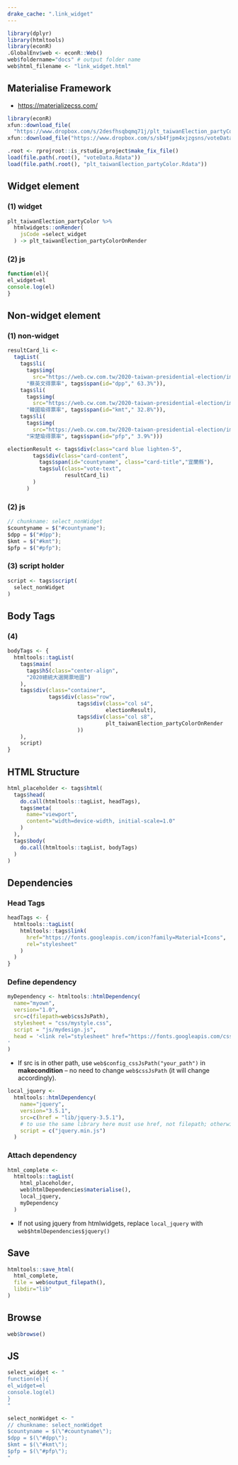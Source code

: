 ```yaml
---
drake_cache: ".link_widget"
---
```



```r
library(dplyr)
library(htmltools)
library(econR)
.GlobalEnv$web <- econR::Web()
web$foldername="docs" # output folder name
web$html_filename <- "link_widget.html"

```

## Materialise Framework

  * <https://materializecss.com/>

```r
library(econR)
xfun::download_file(
  "https://www.dropbox.com/s/2desfhsqbqmq71j/plt_taiwanElection_partyColor.Rdata?dl=1", mode="wb")
xfun::download_file("https://www.dropbox.com/s/sb4fjpm4xjzgsns/voteData.Rdata?dl=1", mode="wb")
```


```r
.root <- rprojroot::is_rstudio_project$make_fix_file()
load(file.path(.root(), "voteData.Rdata"))
load(file.path(.root(), "plt_taiwanElection_partyColor.Rdata"))
```

## Widget element

### (1) widget

```r
plt_taiwanElection_partyColor %>% 
  htmlwidgets::onRender(
    jsCode =select_widget
  ) -> plt_taiwanElection_partyColorOnRender
```

### (2) js

```js
function(el){
el_widget=el
console.log(el)
}
```


## Non-widget element

### (1) non-widget

```r
resultCard_li <- 
  tagList(
    tags$li(
      tags$img(
        src="https://web.cw.com.tw/2020-taiwan-presidential-election/img/map/head_tsai.png"),
      "蔡英文得票率", tags$span(id="dpp"," 63.3%")),
    tags$li(
      tags$img(
        src="https://web.cw.com.tw/2020-taiwan-presidential-election/img/map/head_han.png"),
      "韓國瑜得票率", tags$span(id="kmt"," 32.8%")), 
    tags$li(
      tags$img(
        src="https://web.cw.com.tw/2020-taiwan-presidential-election/img/map/head_song.png"),
      "宋楚瑜得票率", tags$span(id="pfp"," 3.9%")))

electionResult <- tags$div(class="card blue lighten-5", 
        tags$div(class="card-content", 
          tags$span(id="countyname", class="card-title","宜蘭縣"),
          tags$ul(class="vote-text",
                  resultCard_li)
        )
      )
```

### (2) js

```js
// chunkname: select_nonWidget
$countyname = $("#countyname");
$dpp = $("#dpp");
$kmt = $("#kmt");
$pfp = $("#pfp");
```

### (3) script holder

```r
script <- tags$script(
  select_nonWidget
)
```

## Body Tags

### (4)

```r
bodyTags <- {
  htmltools::tagList(
    tags$main(
      tags$h5(class="center-align",
      "2020總統大選開票地圖")
    ),
    tags$div(class="container",
             tags$div(class="row",
                      tags$div(class="col s4",
                               electionResult),
                      tags$div(class="col s8",
                               plt_taiwanElection_partyColorOnRender 
                      ))
    ),
    script)
}
```



## HTML Structure

```r
html_placeholder <- tags$html(
  tags$head(
    do.call(htmltools::tagList, headTags),
    tags$meta(
      name="viewport",
      content="width=device-width, initial-scale=1.0"
    )
  ),
  tags$body(
    do.call(htmltools::tagList, bodyTags)
  )
)
```

## Dependencies

### Head Tags

```r
headTags <- {
  htmltools::tagList(
    htmltools::tags$link(
      href="https://fonts.googleapis.com/icon?family=Material+Icons",
      rel="stylesheet"
    )
  )
}
```

### Define dependency

```r
myDependency <- htmltools::htmlDependency(
  name="myown",
  version="1.0",
  src=c(filepath=web$cssJsPath),
  stylesheet = "css/mystyle.css",
  script = "js/mydesign.js",
  head = '<link rel="stylesheet" href="https://fonts.googleapis.com/css?family=Noto+Sans+TC">
'
)
```

  * If src is in other path, use `web$config_cssJsPath("your_path")` in **makecondition** -- no need to change `web$cssJsPath` (it will change accordingly).


```r
local_jquery <- 
  htmltools::htmlDependency(
    name="jquery",
    version="3.5.1",
    src=c(href = "lib/jquery-3.5.1"),
    # to use the same library here must use href, not filepath; otherwise, the current jquery system will be removed.
    script = c("jquery.min.js")
  )
```

### Attach dependency


```r
html_complete <- 
  htmltools::tagList(
    html_placeholder,
    web$htmlDependencies$materialise(),
    local_jquery, 
    myDependency
  )
```

  * If not using jquery from htmlwidgets, replace `local_jquery` with `web$htmlDependencies$jquery()`


## Save

```r
htmltools::save_html(
  html_complete, 
  file = web$output_filepath(),
  libdir="lib"
)
```

## Browse

```r
web$browse()
```






## JS

```r
select_widget <- "
function(el){
el_widget=el
console.log(el)
}
"
```
```r
select_nonWidget <- "
// chunkname: select_nonWidget
$countyname = $(\"#countyname\");
$dpp = $(\"#dpp\");
$kmt = $(\"#kmt\");
$pfp = $(\"#pfp\");
"
```
<!--JS end-->

